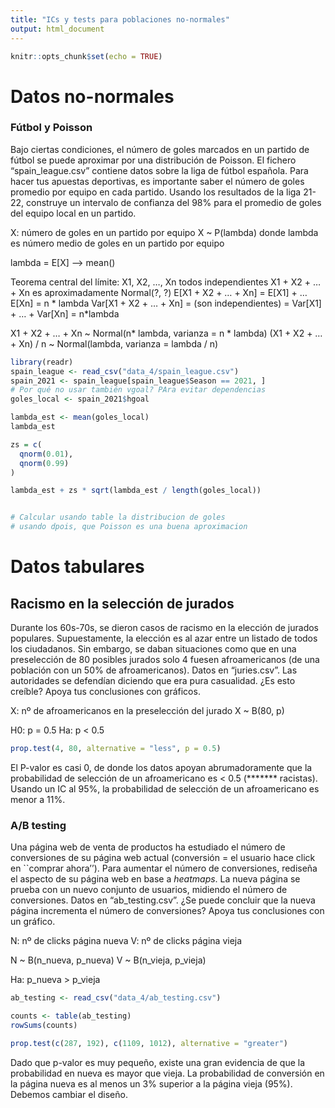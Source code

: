 ```yaml
---
title: "ICs y tests para poblaciones no-normales"
output: html_document
---
```


```r
knitr::opts_chunk$set(echo = TRUE)
```


# Datos no-normales
### Fútbol y Poisson
Bajo ciertas condiciones, el número de goles marcados en un partido de fútbol 
se puede aproximar por una distribución de Poisson. El fichero "spain_league.csv"
contiene datos sobre la liga de fútbol española. Para hacer tus apuestas deportivas,
es importante saber el número de goles promedio por equipo en cada partido. Usando
los resultados de la liga 21-22, construye un intervalo de confianza
del 98\% para el promedio de goles del equipo local en un partido.

X: número de goles en un partido por equipo
X ~ P(lambda)
donde lambda es número medio de goles en un partido por equipo

lambda = E[X] ---> mean()

Teorema central del límite: X1, X2, ..., Xn todos independientes
X1 + X2 + ... + Xn es aproximadamente Normal(?, ?)
E[X1 + X2 + ... + Xn] = E[X1] + ... E[Xn] = n * lambda
Var[X1 + X2 + ... + Xn] = (son independientes) = Var[X1] + ... + Var[Xn] = n*lambda

X1 + X2 + ... + Xn ~ Normal(n* lambda, varianza = n * lambda)
(X1 + X2 + ... + Xn) / n ~ Normal(lambda, varianza = lambda / n)

```r
library(readr)
spain_league <- read_csv("data_4/spain_league.csv")
spain_2021 <- spain_league[spain_league$Season == 2021, ]
# Por qué no usar también vgoal? PAra evitar dependencias
goles_local <- spain_2021$hgoal

lambda_est <- mean(goles_local)
lambda_est

zs = c(
  qnorm(0.01),
  qnorm(0.99)
)

lambda_est + zs * sqrt(lambda_est / length(goles_local))


# Calcular usando table la distribucion de goles
# usando dpois, que Poisson es una buena aproximacion
```


# Datos tabulares
## Racismo en la selección de jurados
Durante los 60s-70s, se dieron casos de racismo en la elección de jurados
populares. Supuestamente, la elección es al azar entre un listado de todos los
ciudadanos. Sin embargo, se daban situaciones como que en una preselección de 80
posibles jurados solo 4 fuesen afroamericanos (de una población con un 50\% de
afroamericanos). Datos en "juries.csv". Las autoridades se defendían diciendo
que era pura casualidad. ¿Es esto creíble? Apoya tus conclusiones con gráficos.

X: nº de afroamericanos en la preselección del jurado
X ~ B(80, p)

H0: p = 0.5 
Ha: p < 0.5

```r
prop.test(4, 80, alternative = "less", p = 0.5)
```

El P-valor es casi 0, de donde los datos apoyan abrumadoramente
que la probabilidad de selección de un afroamericano es < 0.5
(******* racistas). Usando un IC al 95%, la probabilidad de 
selección de un afroamericano es menor a 11%.



### A/B testing
Una página web de venta de productos ha estudiado el número de conversiones de
su página web actual (conversión $=$ el usuario hace click en ``comprar ahora'').
Para aumentar el número de conversiones, rediseña el aspecto de su página web en
base a *heatmaps*.  La nueva página se prueba con un nuevo conjunto de usuarios,
midiendo el número de conversiones. Datos en "ab_testing.csv". ¿Se puede 
concluir que la nueva página incrementa el número de conversiones? 
Apoya tus conclusiones con un gráfico.

N: nº de clicks página nueva
V: nº de clicks página vieja

N ~ B(n_nueva, p_nueva)
V ~ B(n_vieja, p_vieja)

Ha: p_nueva > p_vieja
    


```r
ab_testing <- read_csv("data_4/ab_testing.csv")

counts <- table(ab_testing)
rowSums(counts)

prop.test(c(287, 192), c(1109, 1012), alternative = "greater")
```
Dado que p-valor es muy pequeño, existe una gran evidencia 
de que la probabilidad en nueva es mayor que vieja.
La probabilidad de conversión en la página nueva es al menos
un 3% superior a la página vieja (95%). Debemos cambiar el 
diseño.
